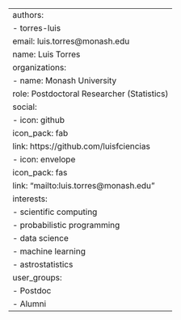 ---
authors:
- torres-luis
email: luis.torres@monash.edu
name: Luis Torres
organizations:
- name: Monash University
role: Postdoctoral Researcher (Statistics)
social:
- icon: github
  icon_pack: fab
  link: https://github.com/luisfciencias
- icon: envelope
  icon_pack: fas
  link: "mailto:luis.torres@monash.edu"
interests:
- scientific computing
- probabilistic programming
- data science
- machine learning 
- astrostatistics
user_groups:
- Postdoc
- Alumni
---